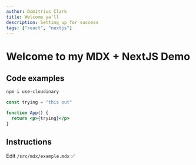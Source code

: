 ```yaml
---
author: Domitrius Clark
title: Welcome ya'll
description: Setting up for success
tags: ["react", "nextjs"]
---
```


# Welcome to my MDX + NextJS Demo

## Code examples

```bash
npm i use-cloudinary
```

```jsx
const trying = "this out"

function App() {
  return <p>{trying}</p>
}
```

## Instructions

Edit `/src/mdx/example.mdx` ✅